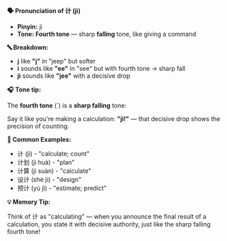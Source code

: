 **🗣️ Pronunciation of 计 (jì)**

- **Pinyin:** jì
- **Tone: Fourth tone** — sharp **falling** tone, like giving a command

**🔤 Breakdown:**

- **j** like **"j"** in "jeep" but softer
- **ì** sounds like **"ee"** in "see" but with fourth tone → sharp fall
- **jì** sounds like **"jee"** with a decisive drop

**🎧 Tone tip:**

The **fourth tone** (`) is a **sharp falling** tone:

Say it like you're making a calculation: **"jì!"** — that decisive drop shows the precision of
counting.

**📝 Common Examples:**

- 计 (jì) - "calculate; count"
- 计划 (jì huà) - "plan"
- 计算 (jì suàn) - "calculate"
- 设计 (shè jì) - "design"
- 预计 (yù jì) - "estimate; predict"

**💡 Memory Tip:**

Think of 计 as "calculating" — when you announce the final result of a calculation, you state it
with decisive authority, just like the sharp falling fourth tone!
